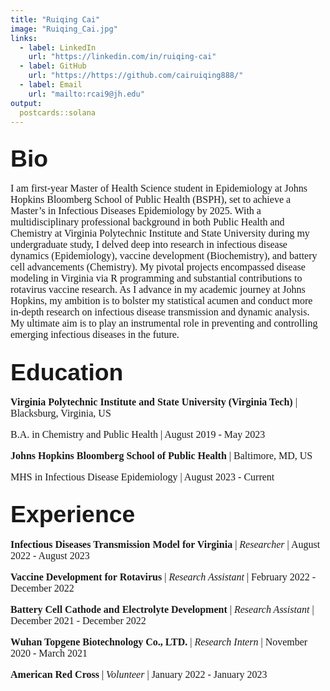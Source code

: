 ```yaml
---
title: "Ruiqing Cai"
image: "Ruiqing_Cai.jpg"
links:
  - label: LinkedIn
    url: "https://linkedin.com/in/ruiqing-cai"
  - label: GitHub
    url: "https://https://github.com/cairuiqing888/"
  - label: Email
    url: "mailto:rcai9@jh.edu"
output:
  postcards::solana
---
```

## <span style="font-family: garamond, sans-serif; font-weight: bold; font-size: 28pt">Bio</span>

<p style="font-family: garamond, serif; font-size:12pt">
I am first-year Master of Health Science student in Epidemiology at Johns Hopkins Bloomberg School of Public Health (BSPH), set to achieve a Master's in Infectious Diseases Epidemiology by 2025. With a multidisciplinary professional background in both Public Health and Chemistry at Virginia Polytechnic Institute and State University during my undergraduate study, I delved deep into research in infectious disease dynamics (Epidemiology), vaccine development (Biochemistry), and battery cell advancements (Chemistry). My pivotal projects encompassed disease modeling in Virginia via R programming and substantial contributions to rotavirus vaccine research. As I advance in my academic journey at Johns Hopkins, my ambition is to bolster my statistical acumen and conduct more in-depth research on infectious disease transmission and dynamic analysis. My ultimate aim is to play an instrumental role in preventing and controlling emerging infectious diseases in the future.
</p >
## <span style="font-family: garamond, sans-serif; font-weight: bold; font-size: 28pt">Education</span>
<p style="font-family: garamond, serif; font-size:12pt">
**Virginia Polytechnic Institute and State University (Virginia Tech)** | Blacksburg, Virginia, US
</p >
<p style="font-family: garamond, serif; font-size:12pt">
B.A. in Chemistry and Public Health | August 2019 - May 2023
</p >
<p style="font-family: garamond, serif; font-size:12pt">
**Johns Hopkins Bloomberg School of Public Health** | Baltimore, MD, US
</p >
<p style="font-family: garamond, serif; font-size:12pt">
MHS in Infectious Disease Epidemiology | August 2023 - Current
</p >
## <span style="font-family: garamond, sans-serif; font-weight: bold; font-size: 28pt">Experience</span>
<p style="font-family: garamond, serif; font-size:12pt">
**Infectious Diseases Transmission Model for Virginia** | *Researcher* | August 2022 - August 2023
</p >
<p style="font-family: garamond, serif; font-size:12pt">
**Vaccine Development for Rotavirus** | *Research Assistant* | February 2022 - December 2022
</p >
<p style="font-family: garamond, serif; font-size:12pt">
**Battery Cell Cathode and Electrolyte Development** | *Research Assistant* | December 2021 - December 2022
</p >
<p style="font-family: garamond, serif; font-size:12pt">
**Wuhan Topgene Biotechnology Co., LTD.** | *Research Intern* | November 2020 - March 2021
</p >
<p style="font-family: garamond, serif; font-size:12pt">
**American Red Cross** | *Volunteer* | January 2022 - January 2023
</p >
